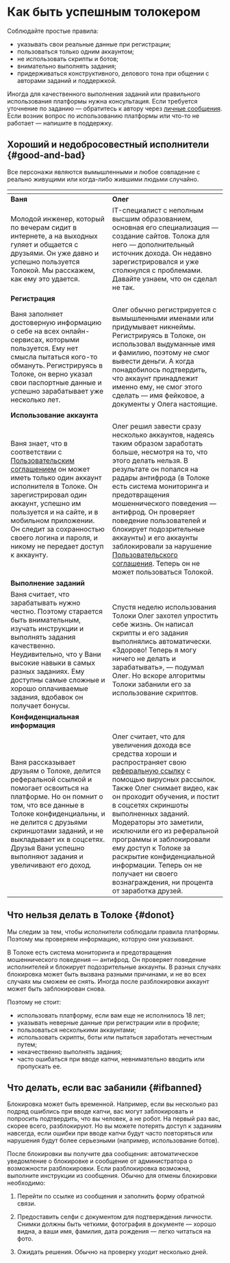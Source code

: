 # Как быть успешным толокером

Соблюдайте простые правила:

- указывать свои реальные данные при регистрации;
- пользоваться только одним аккаунтом;
- не использовать скрипты и ботов;
- внимательно выполнять задания;
- придерживаться конструктивного, делового тона при общении с авторами заданий и поддержкой.

<Note mode="tip" title="Совет">

Иногда для качественного выполнения заданий или правильного использования платформы нужна консультация. Если требуется уточнение по заданию — обратитесь к автору через [личные сообщения](http://toloka.yandex.ru/messages). Если возник вопрос по использованию платформы или что-то не работает — напишите в поддержку.

</Note>

## Хороший и недобросовестный исполнители {#good-and-bad}

Все персонажи являются вымышленными и любое совпадение с реально живущими или когда-либо жившими людьми случайно.

| <img src="https://tlk-infra-front.azureedge.net/portal-static/uploaded/images/1677847608990/1677847608990_original_svg.svg" alt="" />| <img src="https://tlk-infra-front.azureedge.net/portal-static/uploaded/images/1677847607982/1677847607982_original_svg.svg" alt="" /> |
| ----- | ----- |
| **Ваня** | **Олег** |
| Молодой инженер, который по вечерам сидит в интернете, а на выходных гуляет и общается с друзьями. Он уже давно и успешно пользуется Толокой. Мы расскажем, как ему это удается. | IT-специалист с неполным высшим образованием, основная его специализация — создание сайтов. Толока для него — дополнительный источник дохода. Он недавно зарегистрировался и уже столкнулся с проблемами. Давайте узнаем, что он сделал не так. |
| **Регистрация** | |
| Ваня заполняет достоверную информацию о себе на всех онлайн-сервисах, которыми пользуется. Ему нет смысла пытаться кого-то обмануть. Регистрируясь в Толоке, он верно указал свои паспортные данные и успешно зарабатывает уже несколько лет. | Олег обычно регистрируется с вымышленными именами или придумывает никнеймы. Регистрируясь в Толоке, он использовал выдуманные имя и фамилию, поэтому не смог вывести деньги. А когда понадобилось подтвердить, что аккаунт принадлежит именно ему, не смог этого сделать — имя фейковое, а документы у Олега настоящие. |
| **Использование аккаунта** | |
| Ваня знает, что в соответствии с [Пользовательским соглашением](https://join.toloka.ai/legal/user-agreement-ru/) он может иметь только один аккаунт исполнителя в Толоке. Он зарегистрировал один аккаунт, успешно им пользуется и на сайте, и в мобильном приложении. Он следит за сохранностью своего логина и пароля, и никому не передает доступ к аккаунту. | Олег решил завести сразу несколько аккаунтов, надеясь таким образом заработать больше, несмотря на то, что этого делать нельзя. В результате он попался на радары антифрода (в Толоке есть система мониторинга и предотвращения мошеннического поведения — антифрод. Он проверяет поведение пользователей и блокирует подозрительные аккаунты) и его аккаунты заблокировали за нарушение [Пользовательского соглашения](https://join.toloka.ai/legal/user-agreement-ru/). Теперь он не может пользоваться Толокой. |
| **Выполнение заданий** | |
| Ваня считает, что зарабатывать нужно честно. Поэтому старается быть внимательным, изучать инструкции и выполнять задания качественно. Неудивительно, что у Вани высокие навыки в самых разных заданиях. Ему доступны самые сложные и хорошо оплачиваемые задания, вдобавок он получает бонусы. | Спустя неделю использования Толоки Олег захотел упростить себе жизнь. Он написал скрипты и его задания выполнялись автоматически. «Здорово! Теперь я могу ничего не делать и зарабатывать», — подумал Олег. Но вскоре алгоритмы Толоки забанили его за использование скриптов. |
| **Конфиденциальная информация** | |
| Ваня рассказывает друзьям о Толоке, делится реферальной ссылкой и помогает освоиться на платформе. Но он помнит о том, что все данные в Толоке конфиденциальны, и не делится с друзьями скриншотами заданий, и не выкладывает их в соцсетях. Друзья Вани успешно выполняют задания и увеличивают его доход. | Олег считает, что для увеличения дохода все средства хороши и распространяет свою [реферальную ссылку](../referal) с помощью вирусных рассылок. Также Олег снимает видео, как он проходит обучения, и постит в соцсетях скриншоты выполненных заданий. Модераторы это заметили, исключили его из реферальной программы и заблокировали ему доступ к Толоке за раскрытие конфиденциальной информации. Теперь он не получает ни своего вознаграждения, ни процента от заработка друзей. |

## Что нельзя делать в Толоке {#donot}

Мы следим за тем, чтобы исполнители соблюдали правила платформы. Поэтому мы проверяем информацию, которую они указывают.

В Толоке есть система мониторинга и предотвращения мошеннического поведения — антифрод. Он проверяет поведение исполнителей и блокирует подозрительные аккаунты. В разных случаях блокировка может быть вызвана разными причинами, и не во всех случаях мы сможем ее снять. Иногда после разблокировки аккаунт может быть заблокирован снова.

Поэтому не стоит:

- использовать платформу, если вам еще не исполнилось 18 лет;
- указывать неверные данные при регистрации или в профиле;
- пользоваться несколькими аккаунтами;
- использовать скрипты, боты или пытаться заработать нечестным путем;
- некачественно выполнять задания;
- часто ошибаться при вводе капчи, невнимательно вводить или пропускать ее.

## Что делать, если вас забанили {#ifbanned}

Блокировка может быть временной. Например, если вы несколько раз подряд ошиблись при вводе капчи, вас могут заблокировать и попросить подтвердить, что вы человек, а не робот. На первый раз вас, скорее всего, разблокируют. Но вы можете потерять доступ к заданиям навсегда, если ошибки при вводе капчи будут часто повторяться или нарушения будут более серьезными (например, использование ботов).

После блокировки вы получите два сообщения: автоматическое уведомление о блокировке и сообщение от администратора о возможности разблокировки. Если разблокировка возможна, выполните инструкции из сообщения. Обычно для отмены блокировки необходимо:

1. Перейти по ссылке из сообщения и заполнить форму обратной связи.

1. Предоставить селфи с документом для подтверждения личности. Снимки должны быть четкими, фотография в документе — хорошо видна, а ваши имя, фамилия, дата рождения — легко читаться на фото.

1. Ожидать решения. Обычно на проверку уходит несколько дней.